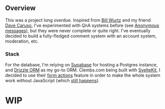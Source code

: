 ## Overview

This was a project long overdue. Inspired from [Bill
Wurtz](https://billwurtz.com/questions) and my friend [Dave Caruso](https://paperdave.net/q+a), I've
experimented with QnA systems before (see [Anonymous messages](/archive/messages)), but they were
never complete or quite right. I've eventually decided to build a fully-fledged comment system with
an account system, moderation, etc.

### Stack

For the database, I'm relying on
[Supabase](https://supabase.com) for hosting a Postgres instance, and [Drizzle
ORM](https://orm.drizzle.team) as my go-to ORM. Clembs.com being built with
[SvelteKit](https://kit.svelte.dev), I decided to use their [form
actions](https://kit.svelte.dev/docs/form-actions) feature in order to make the whole system work
without JavaScript (which [still happens](https://kryogenix.org/code/browser/everyonehasjs.html)).

# WIP
